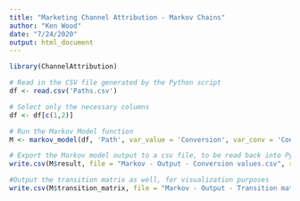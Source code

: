 ```yaml
---
title: "Marketing Channel Attribution - Markov Chains"
author: "Ken Wood"
date: "7/24/2020"
output: html_document
---
```


```r

library(ChannelAttribution)

# Read in the CSV file generated by the Python script
df <- read.csv('Paths.csv')

# Select only the necessary columns
df <- df[c(1,2)]

# Run the Markov Model function
M <- markov_model(df, 'Path', var_value = 'Conversion', var_conv = 'Conversion', sep = '>', order=1, out_more = TRUE)

# Export the Markov model output to a csv file, to be read back into Python
write.csv(M$result, file = "Markov - Output - Conversion values.csv", row.names=FALSE)

#Output the transition matrix as well, for visualization purposes
write.csv(M$transition_matrix, file = "Markov - Output - Transition matrix.csv", row.names=FALSE)
```

